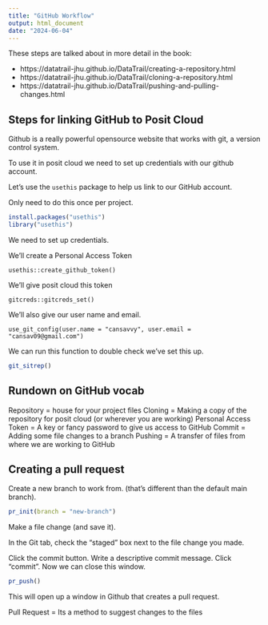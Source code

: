 ```yaml
---
title: "GitHub Workflow"
output: html_document
date: "2024-06-04"
---
```


These steps are talked about in more detail in the book:

- https://datatrail-jhu.github.io/DataTrail/creating-a-repository.html
- https://datatrail-jhu.github.io/DataTrail/cloning-a-repository.html
- https://datatrail-jhu.github.io/DataTrail/pushing-and-pulling-changes.html

## Steps for linking GitHub to Posit Cloud

Github is a really powerful opensource website that works with git, a version control system.

To use it in posit cloud we need to set up credentials with our github account.

Let's use the `usethis` package to help us link to our GitHub account.

Only need to do this once per project.

```r
install.packages("usethis")
library("usethis")
```

We need to set up credentials.

We'll create a Personal Access Token
```
usethis::create_github_token()
```

We'll give posit cloud this token
```
gitcreds::gitcreds_set()
```

We'll also give our user name and email.
```
use_git_config(user.name = "cansavvy", user.email = "cansav09@gmail.com")
```

We can run this function to double check we've set this up.

```r
git_sitrep()
```


## Rundown on GitHub vocab

Repository = house for your project files
Cloning = Making a copy of the repository for posit cloud (or wherever you are working)
Personal Access Token = A key or fancy password to give us access to GitHub
Commit = Adding some file changes to a branch
Pushing = A transfer of files from where we are working to GitHub

## Creating a pull request

Create a new branch to work from. (that's different than the default main branch).

```r
pr_init(branch = "new-branch")
```

Make a file change (and save it).

In the Git tab, check the "staged" box next to the file change you made.

Click the commit button.
Write a descriptive commit message.
Click "commit". Now we can close this window.

```r
pr_push()
```

This will open up a window in Github that creates a pull request.

Pull Request = Its a method to suggest changes to the files

